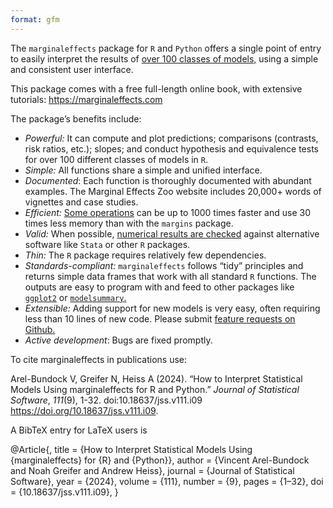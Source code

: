 ```yaml
---
format: gfm
---
```


The `marginaleffects` package for `R` and `Python` offers a single point of entry to easily interpret the results of [over 100 classes of models,](https://marginaleffects.com/vignettes/supported_models.html) using a simple and consistent user interface. 

This package comes with a free full-length online book, with extensive tutorials: [https://marginaleffects.com](https://marginaleffects.com) 

The package's benefits include:

- *Powerful:* It can compute and plot predictions; comparisons (contrasts, risk ratios, etc.); slopes; and conduct hypothesis and equivalence tests for over 100 different classes of models in `R`.
- *Simple:* All functions share a simple and unified interface.
- *Documented*: Each function is thoroughly documented with abundant examples. The Marginal Effects Zoo website includes 20,000+ words of vignettes and case studies.
- *Efficient:* [Some operations](https://marginaleffects.com/vignettes/performance.html) can be up to 1000 times faster and use 30 times less memory than with the `margins` package.  
- *Valid:* When possible, [numerical results are checked](https://marginaleffects.com/vignettes/supported_models.html) against alternative software like `Stata` or other `R` packages.
- *Thin:* The `R` package requires relatively few dependencies.
- *Standards-compliant:* `marginaleffects` follows "tidy" principles and returns simple data frames that work with all standard `R` functions. The outputs are easy to program with and feed to other packages like [`ggplot2`](https://marginaleffects.com/vignettes/plot.html) or [`modelsummary`.](https://marginaleffects.com/vignettes/tables.html)
- *Extensible:* Adding support for new models is very easy, often requiring less than 10 lines of new code. Please submit [feature requests on Github.](https://github.com/vincentarelbundock/marginaleffects/issues)
- *Active development*: Bugs are fixed promptly.

To cite marginaleffects in publications use:

  Arel-Bundock V, Greifer N, Heiss A (2024). “How to Interpret
  Statistical Models Using marginaleffects for R and Python.” _Journal
  of Statistical Software_, *111*(9), 1-32. doi:10.18637/jss.v111.i09
  <https://doi.org/10.18637/jss.v111.i09>.

A BibTeX entry for LaTeX users is

  @Article{,
    title = {How to Interpret Statistical Models Using {marginaleffects} for {R} and {Python}},
    author = {Vincent Arel-Bundock and Noah Greifer and Andrew Heiss},
    journal = {Journal of Statistical Software},
    year = {2024},
    volume = {111},
    number = {9},
    pages = {1--32},
    doi = {10.18637/jss.v111.i09},
  }
